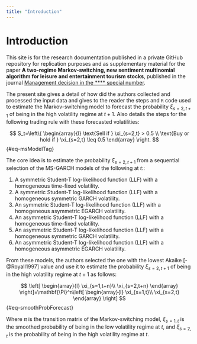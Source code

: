 ```yaml
---
title: "Introduction"
---
```


# Introduction

This site is for the research documentation published in a private GitHub repository for replication purposes and as supplementary material for the paper **A two-regime Markov-switching, new sentiment multinomial algorithm for leisure and entertainment tourism stocks**, published in the journal [Management decision in the **** special number](https://www.emerald.com/insight/publication/issn/0025-1747).

The present site gives a detail of how did the authors collected and processed the input data and gives to the reader the steps and `R` code used to estimate the Markov-switching model to forecast the probability $\xi_{s=2,t+1}$ of being in the high volatility regime at $t+1$. Also details the steps for the following trading rule with these forecasted volatilities:

$$
S_t=\left\{
\begin{array}{l}
\text{Sell if } \xi_{s=2,t} > 0.5 \\
\text{Buy or hold if } \xi_{s=2,t} \leq 0.5
\end{array} \right.
$${#eq-msModelTag}

The core idea is to estimate the probability $\xi_{s=2,t+1}$ from a sequential selection of the MS-GARCH models of the following at $t$::

1. A symmetric Student-T log-likelihood function (LLF) with a homogeneous time-fixed volatility.
2. A symmetric Student-T log-likelihood function (LLF) with a homogeneous symmetric GARCH volatility.
3. An symmetric Student-T log-likelihood function (LLF) with a homogeneous asymmetric EGARCH volatility.
4. An asymmetric Student-T log-likelihood function (LLF) with a homogeneous time-fixed volatility.
5. An asymmetric Student-T log-likelihood function (LLF) with a homogeneous symmetric GARCH volatility.
6. An asymmetric Student-T log-likelihood function (LLF) with a homogeneous asymmetric EGARCH volatility.

From these models, the authors selected the one with the lowest Akaike [-@Royall1997] value and use it to estimate the probability $\xi_{s=2,t+1}$ of being in the high volatility regime at $t+1$ as follows:

$$
\left[
\begin{array}{l}
\xi_{s=1,t+n}\\
\xi_{s=2,t+n}
\end{array}
\right]=\mathbf{\Pi}^n\left[
\begin{array}{l}
\xi_{s=1,t}\\
\xi_{s=2,t}
\end{array}
\right]
$${#eq-smoothProbForecast}

Where $\pi$ is the transition matrix of the Markov-switching model, $\xi_{s=1,t}$ is the smoothed probability of being in the low volatility regime at $t$, and $\xi_{s=2,t}$ is the probability of being in the high volatility regime at $t$.


